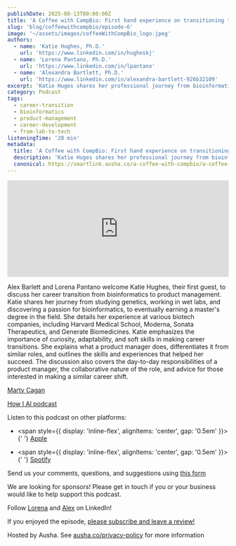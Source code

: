 ```yaml
---
publishDate: 2025-08-13T00:00:00Z
title: 'A Coffee with CompBio: First hand experience on transitioning to a Product Manager role'
slug: 'blog/coffeewithcompbio/episode-6'
image: '~/assets/images/coffeeWithCompBio_logo.jpeg'
authors:
  - name: 'Katie Hughes, Ph.D.'
    url: 'https://www.linkedin.com/in/hugheskj'
  - name: 'Lorena Pantano, Ph.D.'
    url: 'https://www.linkedin.com/in/lpantano'
  - name: 'Alexandra Bartlett, Ph.D.'
    url: 'https://www.linkedin.com/in/alexandra-bartlett-926b32109'
excerpt: 'Katie Huges shares her professional journey from bioinformatics to product management with help from Lorena and Alex.'
category: Podcast
tags:
  - career-transition
  - bioinformatics
  - product-management
  - career-development
  - from-lab-to-tech
listeningTime: '20 min'
metadata:
  title: 'A Coffee with CompBio: First hand experience on transitioning to a Product Manager role'
  description: 'Katie Huges shares her professional journey from bioinformatics to product management with help from Lorena and Alex.'
  canonical: https://smartlink.ausha.co/a-coffee-with-compbio/a-coffee-with-katie-hughes-first-hand-experience-on-transitioning-to-a-product-manager-role
---
```



<iframe
  name="Ausha Podcast Player"
  frameborder="0"
  loading="lazy"
  id="ausha-O3Nv"
  height="220"
  style="border: none; width:100%; height:220px"
  src="https://player.ausha.co/?podcastId=PqNNvCJ4ZnWd&playlist=false&color=%23751cbf&v=3&playerId=ausha-O3Nv"
></iframe>
<script src="https://player.ausha.co/ausha-player.js"></script>

Alex Barlett and Lorena Pantano welcome Katie Hughes, their first guest, to discuss her career transition from bioinformatics to product management. Katie shares her journey from studying genetics, working in wet labs, and discovering a passion for bioinformatics, to eventually earning a master's degree in the field. She details her experience at various biotech companies, including Harvard Medical School, Moderna, Sonata Therapeutics, and Generate Biomedicines. Katie emphasizes the importance of curiosity, adaptability, and soft skills in making career transitions. She explains what a product manager does, differentiates it from similar roles, and outlines the skills and experiences that helped her succeed. The discussion also covers the day-to-day responsibilities of a product manager, the collaborative nature of the role, and advice for those interested in making a similar career shift.

[Marty Cagan](https://www.svpg.com/books/inspired-how-to-create-tech-products-customers-love-2nd-edition/)

[How I AI podcast](https://youtube.com/@howiaipodcast?si=CYby_n5KrKUKqo2u)

Listen to this podcast on other platforms:

- <span style={{ display: 'inline-flex', alignItems: 'center', gap: '0.5em' }}>
    <FaApple size={32} className="text-black dark:text-white" />{' '}
    <a href="https://podcasts.apple.com/us/podcast/a-coffee-with-katie-hughes-first-hand-experience/id1817024741?i=1000721700181">
      Apple
    </a>
  </span>

- <span style={{ display: 'inline-flex', alignItems: 'center', gap: '0.5em' }}>
    <FaSpotify size={32} color="#1DB954" />{' '}
    <a href="https://open.spotify.com/episode/4m4y1iCk1AaVkBOWjnsJ3l?si=d47a019944024d2e">Spotify</a>
  </span>

Send us your comments, questions, and suggestions using [this form](https://lnkd.in/eJ-hChm3)

We are looking for sponsors! Please get in touch if you or your business would like to help support this podcast.

Follow [Lorena](https://www.linkedin.com/in/lpantano) and [Alex](https://www.linkedin.com/in/alexandra-bartlett-926b32109) on LinkedIn!

If you enjoyed the episode, [please subscribe and leave a review!](https://lnkd.in/eXQ-HpUV)

Hosted by Ausha. See [ausha.co/privacy-policy](https://ausha.co/privacy-policy) for more information
